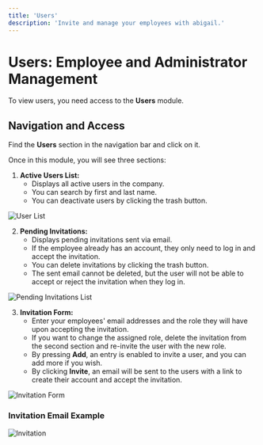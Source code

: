 ```yaml
---
title: 'Users'
description: 'Invite and manage your employees with abigail.'
---
```


# Users: Employee and Administrator Management

To view users, you need access to the **Users** module.

## Navigation and Access

Find the **Users** section in the navigation bar and click on it.

Once in this module, you will see three sections:

1. **Active Users List:**
   - Displays all active users in the company.
   - You can search by first and last name.
   - You can deactivate users by clicking the trash button.

<img
  className="block"
  src="/images/users-users-en.png"
  alt="User List"
/>

2. **Pending Invitations:**
   - Displays pending invitations sent via email.
   - If the employee already has an account, they only need to log in and accept the invitation.
   - You can delete invitations by clicking the trash button.
   - The sent email cannot be deleted, but the user will not be able to accept or reject the invitation when they log in.

<img
  className="block"
  src="/images/users-pending-en.png"
  alt="Pending Invitations List"
/>

3. **Invitation Form:**
   - Enter your employees' email addresses and the role they will have upon accepting the invitation.
   - If you want to change the assigned role, delete the invitation from the second section and re-invite the user with the new role.
   - By pressing **Add**, an entry is enabled to invite a user, and you can add more if you wish.
   - By clicking **Invite**, an email will be sent to the users with a link to create their account and accept the invitation.

<img
  className="block"
  src="/images/users-invite-en.png"
  alt="Invitation Form"
/>

### Invitation Email Example

<img
  className="block"
  src="/images/users-invitation-en.png"
  alt="Invitation"
/>
